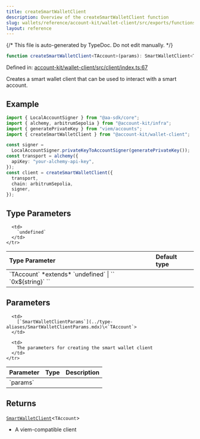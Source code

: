 ```yaml
---
title: createSmartWalletClient
description: Overview of the createSmartWalletClient function
slug: wallets/reference/account-kit/wallet-client/src/exports/functions/createSmartWalletClient
layout: reference
---
```


{/* This file is auto-generated by TypeDoc. Do not edit manually. */}

```ts
function createSmartWalletClient<TAccount>(params): SmartWalletClient<TAccount>;
```

Defined in: [account-kit/wallet-client/src/client/index.ts:67](https://github.com/alchemyplatform/aa-sdk/blob/9df5be8c23af4e472bcb503c17766b16da0ad87d/account-kit/wallet-client/src/client/index.ts#L67)

Creates a smart wallet client that can be used to interact with a smart account.

## Example

```ts
import { LocalAccountSigner } from "@aa-sdk/core";
import { alchemy, arbitrumSepolia } from "@account-kit/infra";
import { generatePrivateKey } from "viem/accounts";
import { createSmartWalletClient } from "@account-kit/wallet-client";

const signer =
  LocalAccountSigner.privateKeyToAccountSigner(generatePrivateKey());
const transport = alchemy({
  apiKey: "your-alchemy-api-key",
});
const client = createSmartWalletClient({
  transport,
  chain: arbitrumSepolia,
  signer,
});
```

## Type Parameters

<table>
  <thead>
    <tr>
      <th align="left">Type Parameter</th>
      <th align="left">Default type</th>
    </tr>
  </thead>

  <tbody>
    <tr>
      <td>
        `TAccount` *extends* `undefined` | `` `0x${string}` ``
      </td>

      <td>
        `undefined`
      </td>
    </tr>

  </tbody>
</table>

## Parameters

<table>
  <thead>
    <tr>
      <th align="left">Parameter</th>
      <th align="left">Type</th>
      <th align="left">Description</th>
    </tr>
  </thead>

  <tbody>
    <tr>
      <td>
        `params`
      </td>

      <td>
        [`SmartWalletClientParams`](../type-aliases/SmartWalletClientParams.mdx)\<`TAccount`>
      </td>

      <td>
        The parameters for creating the smart wallet client
      </td>
    </tr>

  </tbody>
</table>

## Returns

[`SmartWalletClient`](../type-aliases/SmartWalletClient.mdx)\<`TAccount`>

- A viem-compatible client
